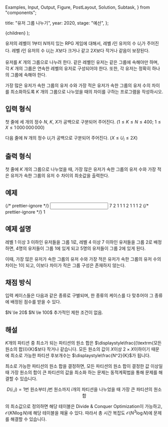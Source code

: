   Examples,
  Input,
  Output,
  Figure,
  PostLayout,
  Solution,
  Subtask,
} from "components";

  title: "유저 그룹 나누기",
  year: 2020,
  stage: "예선",
};

  <PostLayout meta={meta}>{children}</PostLayout>
);

유저의 레벨이 $1$부터 $N$까지 있는 RPG 게임에 대해서, 레벨 $i$인 유저의 수 $U_i$가 주어진다. 레벨 $i$인 유저의 수 $U_i$는 $X$보다 크거나 같고 $2X$보다 작거나 같음이 보장된다.

유저를 $K$ 개의 그룹으로 나누려 한다. 같은 레벨인 유저는 같은 그룹에 속해야만 하며, 각 $K$ 개의 그룹은 연속한 레벨의 유저로 구성되어야 한다. 또한, 각 유저는 정확히 하나의 그룹에 속해야 한다.

가장 많은 유저가 속한 그룹의 유저 수와 가장 적은 유저가 속한 그룹의 유저 수의 차이를 최소화하도록 $K$ 개의 그룹으로 나누었을 때의 차이를 구하는 프로그램을 작성하시오.

## 입력 형식

첫 줄에 세 개의 정수 $N$, $K$, $X$가 공백으로 구분되어 주어진다. $(1 \le K \le N \le 400;$ $1 \le X \le 1\,000\,000\,000)$

다음 줄에 $N$ 개의 정수 $U_i$가 공백으로 구분되어 주어진다. $(X \le U_i \le 2X)$

## 출력 형식

첫 줄에 $K$ 개의 그룹으로 나누었을 때, 가장 많은 유저가 속한 그룹의 유저 수와 가장 적은 유저가 속한 그룹의 유저 수 차이의 최솟값을 출력한다.

## 예제

<Examples>
  {/* prettier-ignore */}
  <Input>
7 2 1
1 1 2 1 1 1 2
  </Input>
  {/* prettier-ignore */}
  <Output>
1
  </Output>
</Examples>

## 예제 설명

레벨 $1$ 이상 $3$ 이하인 유저들을 그룹 $1$로, 레벨 $4$ 이상 $7$ 이하인 유저들을 그룹 $2$로 배정하면, $4$명의 유저들이 그룹 $1$에 있게 되고 $5$명의 유저들이 그룹 $2$에 있게 된다.

이때, 가장 많은 유저가 속한 그룹의 유저 수와 가장 적은 유저가 속한 그룹의 유저 수의 차이는 $1$이 되고, 이보다 차이가 작은 그룹 구성은 존재하지 않는다.

## 채점 방식

입력 케이스들은 다음과 같은 종류로 구별되며, 한 종류의 케이스를 다 맞추어야 그 종류에 배정된 점수를 받을 수 있다.

<Subtask index={1} score={8}>
  $N \le 20$
</Subtask>
<Subtask index={2} score={23}>
  $N \le 100$
</Subtask>
<Subtask index={3} score={69}>
  추가적인 제한 조건이 없음.
</Subtask>

## 해설

<Solution>

$K$개의 파티션 중 최소가 되는 파티션의 원소 합은 $\displaystyle\frac{(\textrm{모든 원소의 합})}{K}$보다 작거나 같습니다. 모든 원소의 값이 $X$이상 $2 \times X$이하이기 때문에 최소로 가능한 파티션 후보개수는 $\displaystyle\frac{N^2}{K}$가 됩니다.

최소로 가능한 파티션의 원소 합을 결정하면, 모든 파티션의 원소 합이 결정한 값 이상일 때 가장 원소의 합이 큰 파티션의 값을 최소화 하는 문제는 동적계획법을 통해 문제를 해결할 수 있습니다.

$$
D(i,j) = 1\textrm{번 원소부터 }j\textrm{번 원소까지 }i\textrm{개의 파티션을 나누었을 때 가장 큰 파티션의 원소 합}
$$

의 최소값으로 정의하면 해당 테이블은 Divide &amp; Conquer Optimization이 가능하고, $\mathcal{O}(KN \log N)$에 해당 테이블을 채울 수 있다. 따라서 총 시간 복잡도 $\mathcal{O}(N^3 \log N)$에 문제를 해결할 수 있습니다.

</Solution>
